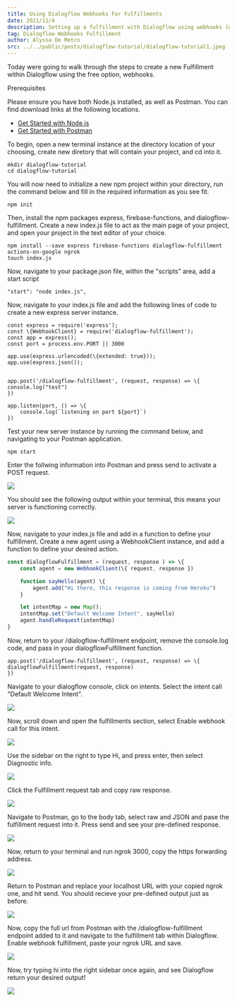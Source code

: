 ```yaml
---
title: Using Dialogflow Webhooks For Fulfillments 
date: 2021/11/4
description: Setting up a fulfillment with Dialogflow using webhooks (without inline editor)
tag: Dialogflow Webhooks Fulfillment 
author: Alyssa De Metro
src: ../../public/posts/dialogflow-tutorial/dialogflow-tutorial1.jpeg
---
```


Today were going to walk through the steps to create a new Fulfillment within Dialogflow using the free option, webhooks.


Prerequisites

Please ensure you have both Node.js installed, as well as Postman. You can find download links at the following locations.

- [Get Started with Node.js](https://nodejs.org/en/)
- [Get Started with Postman](https://www.postman.com/downloads/)

To begin, open a new terminal instance at the directory location of your choosing, create new diretory that will contain your project, and cd into it.

```
mkdir dialogflow-tutorial
cd dialogflow-tutorial
```

You will now need to initialize a new npm project within your directory, run the command below and fill in the required information as you see fit.

```
npm init
```

Then, install the npm packages express, firebase-functions, and dialogflow-fulfillment. Create a new index.js file to act as the main page of your project, and open your project in the text editor of your choice.

```
npm install --save express firebase-functions dialogflow-fulfillment actions-on-google ngrok
touch index.js
```

Now, navigate to your package.json file, within the "scripts" area, add a start script

```
"start": "node index.js",
```

Now, navigate to your index.js file and add the following lines of code to create a new express server instance.

```
const express = require('express');
const \{WebhookClient} = require('dialogflow-fulfillment');
const app = express();
const port = process.env.PORT || 3000

app.use(express.urlencoded(\{extended: true})); 
app.use(express.json());


app.post('/dialogflow-fulfillment', (request, response) => \{
console.log("test")
})

app.listen(port, () => \{
    console.log(`listening on port ${port}`)
})
```


Test your new server instance by running the command below, and navigating to your Postman application.

```
npm start
```

Enter the follwing information into Postman and press send to activate a POST request.

![](../../public/posts/dialogflow-tutorial/dialogflow-tutorial2.jpeg) 

You should see the following output within your terminal, this means your server is functioning correctly.

![](../../public/posts/dialogflow-tutorial/dialogflow-tutorial3.jpeg) 

Now, navigate to your index.js file and add in a function to define your fulfillment. Create a new agent using a WebhookClient instance, and add a function to define your desired action. 

```javascript
const dialogflowFulfillment = (request, response ) => \{
    const agent = new WebhookClient(\{ request, response })

    function sayHello(agent) \{
        agent.add("Hi there, this response is coming from Heroku")
    }

    let intentMap = new Map();
    intentMap.set("Default Welcome Intent", sayHello)
    agent.handleRequest(intentMap)
}
```

Now, return to your /dialogflow-fulfillment endpoint, remove the console.log code, and pass in your dialogflowFulfillment function.


```
app.post('/dialogflow-fulfillment', (request, response) => \{
dialogflowFulfillment(request, response)
})
```

Navigate to your dialogflow console, click on intents. Select the intent call "Default Welcome Intent".

![](../../public/posts/dialogflow-tutorial/dialogflow-tutorial4.jpeg) 

Now, scroll down and open the fulfillments section, select Enable webhook call for this intent.

![](../../public/posts/dialogflow-tutorial/dialogflow-tutorial5.jpeg) 

Use the sidebar on the right to type Hi, and press enter, then select Diagnostic info.

![](../../public/posts/dialogflow-tutorial/dialogflow-tutorial6.jpeg) 


Click the Fulfillment request tab and copy raw response.

![](../../public/posts/dialogflow-tutorial/dialogflow-tutorial7.jpeg) 

Navigate to Postman, go to the body tab, select raw and JSON and pase the fulfillment request into it. Press send and see your pre-defined response.

![](../../public/posts/dialogflow-tutorial/dialogflow-tutorial8.jpeg) 

Now, return to your terminal and run ngrok 3000, copy the https forwarding address.

![](../../public/posts/dialogflow-tutorial/dialogflow-tutorial9.jpeg) 


Return to Postman and replace your localhost URL with your copied ngrok one, and hit send. You should recieve your pre-defined output just as before.

![](../../public/posts/dialogflow-tutorial/dialogflow-tutorial10.jpeg) 

Now, copy the full url from Postman with the /dialogflow-fulfillment endpoint added to it and navigate to the fulfillment tab within Dialogflow. Enable webhook fulfillment, paste your ngrok URL and save.

![](../../public/posts/dialogflow-tutorial/dialogflow-tutorial11.jpeg) 

Now, try typing hi into the right sidebar once again, and see Dialogflow return your desired output!

![](../../public/posts/dialogflow-tutorial/dialogflow-tutorial12.jpeg) 
